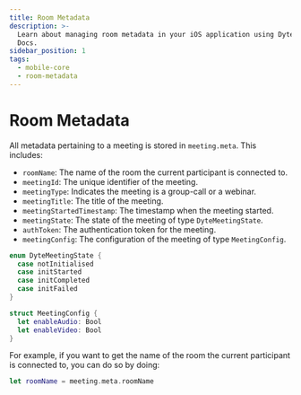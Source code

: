 ```yaml
---
title: Room Metadata
description: >-
  Learn about managing room metadata in your iOS application using Dyte
  Docs.
sidebar_position: 1
tags:
  - mobile-core
  - room-metadata
---
```


# Room Metadata

All metadata pertaining to a meeting is stored in `meeting.meta`. This includes:

- `roomName`: The name of the room the current participant is connected to.
- `meetingId`: The unique identifier of the meeting.
- `meetingType`: Indicates the meeting is a group-call or a webinar.
- `meetingTitle`: The title of the meeting.
- `meetingStartedTimestamp`: The timestamp when the meeting started.
- `meetingState`: The state of the meeting of type `DyteMeetingState`.
- `authToken`: The authentication token for the meeting.
- `meetingConfig`: The configuration of the meeting of type `MeetingConfig`.

```swift
enum DyteMeetingState {
  case notInitialised
  case initStarted
  case initCompleted
  case initFailed
}

struct MeetingConfig {
  let enableAudio: Bool
  let enableVideo: Bool
}
```

For example, if you want to get the name of the room the current participant is
connected to, you can do so by doing:

```swift
let roomName = meeting.meta.roomName
```

<head>
  <title>Mobile Core Room Metadata</title>
</head>
